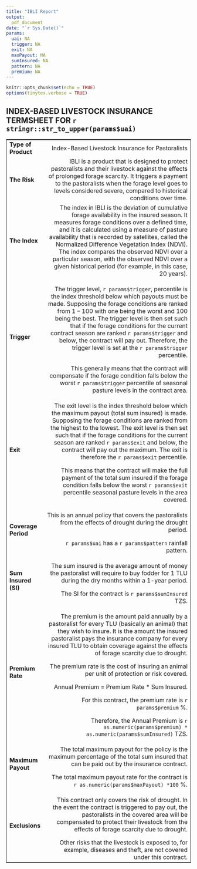 ```yaml
---
title: "IBLI Report"
output: 
  pdf_document
date: "`r Sys.Date()`"
params:
  uai: NA
  trigger: NA
  exit: NA
  maxPayout: NA
  sumInsured: NA
  pattern: NA
  premium: NA
---
```


```r
knitr::opts_chunk$set(echo = TRUE)
options(tinytex.verbose = TRUE)
```

## INDEX-BASED LIVESTOCK INSURANCE TERMSHEET FOR `r stringr::str_to_upper(params$uai)`

<table style="border: 1px solid black;">
<tbody>
  <tr>
   <td style="text-align:left; font-weight: bold;"> Type of Product </td>
   <td style="text-align:right;"> Index-Based Livestock Insurance for Pastoralists </td>
  </tr>
  <tr>
   <td style="text-align:left; font-weight: bold;"> The Risk </td>
   <td style="text-align:right;"> IBLI is a product that is designed to protect pastoralists and their livestock against the effects of prolonged forage scarcity. It triggers a payment to the pastoralists when the forage level goes to levels considered severe, compared to historical conditions over time. </td>
  </tr>
  <tr>
   <td style="text-align:left; font-weight: bold;"> The Index </td>
   <td style="text-align:right;"> The index in IBLI is the deviation of cumulative forage availability in the insured season. It measures forage conditions over a defined time, and it is calculated using a measure of pasture availability that is recorded by satellites, called the Normalized Difference Vegetation Index (NDVI). The index compares the observed NDVI over a particular season, with the observed NDVI over a given historical period (for example, in this case, 20 years). </td>
  </tr>
  <tr>
   <td style="text-align:left; font-weight: bold;"> Trigger </td>
   <td style="text-align:right;"> The trigger level, `r params$trigger`, percentile is the index threshold below which payouts must be made. Supposing the forage conditions are ranked from 1 – 100 with one being the worst and 100 being the best. The trigger level is then set such that if the forage conditions for the current contract season are ranked `r params$trigger` and below, the contract will pay out. Therefore, the trigger level is set at the `r params$trigger` percentile.

This generally means that the contract will compensate if the forage condition falls below the worst `r params$trigger` percentile of seasonal pasture levels in the contract area.
 </td>
  </tr>
  <tr>
   <td style="text-align:left; font-weight: bold;"> Exit </td>
   <td style="text-align:right;"> The exit level is the index threshold below which the maximum payout (total sum insured) is made. Supposing the forage conditions are ranked from the highest to the lowest. The exit level is then set such that if the forage conditions for the current season are ranked `r params$exit` and below, the contract will pay out the maximum. The exit is therefore the `r params$exit` percentile.

This means that the contract will make the full payment of the total sum insured if the forage condition falls below the worst `r params$exit` percentile seasonal pasture levels in the area covered.
 </td>
  </tr>
  <tr>
   <td style="text-align:left; font-weight: bold;"> Coverage Period </td>
   <td style="text-align:right;"> This is an annual policy that covers the pastoralists from the effects of drought during the drought period.

`r params$uai` has a `r params$pattern` rainfall pattern.
 </td>
  </tr>
  <tr>
   <td style="text-align:left; font-weight: bold;"> Sum Insured (SI) </td>
   <td style="text-align:right;"> The sum insured is the average amount of money the pastoralist will require to buy fodder for 1 TLU during the dry months within a 1-year period.

The SI for the contract is `r params$sumInsured` TZS.
 </td>
  </tr>
  <tr>
   <td style="text-align:left; font-weight: bold;"> Premium Rate </td>
   <td style="text-align:right;"> The premium is the amount paid annually by a pastoralist for every TLU (basically an animal) that they wish to insure. It is the amount the insured pastoralist pays the insurance company for every insured TLU to obtain coverage against the effects of forage scarcity due to drought.

The premium rate is the cost of insuring an animal per unit of protection or risk covered.

Annual Premium = Premium Rate * Sum Insured.

For this contract, the premium rate is `r params$premium` %.

Therefore, the Annual Premium is `r as.numeric(params$premium) * as.numeric(params$sumInsured)` TZS.
 </td>
  </tr>
  <tr>
   <td style="text-align:left; font-weight: bold;"> Maximum Payout </td>
   <td style="text-align:right;"> The total maximum payout for the policy is the maximum percentage of the total sum insured that can be paid out by the insurance contract.

The total maximum payout rate for the contract is `r as.numeric(params$maxPayout) *100` %.
 </td>
  </tr>
  <tr>
   <td style="text-align:left; font-weight: bold;"> Exclusions </td>
   <td style="text-align:right;"> This contract only covers the risk of drought. In the event the contract is triggered to pay out, the pastoralists in the covered area will be compensated to protect their livestock from the effects of forage scarcity due to drought.

Other risks that the livestock is exposed to, for example, diseases and theft, are not covered under this contract.
 </td>
  </tr>
</tbody>
</table>